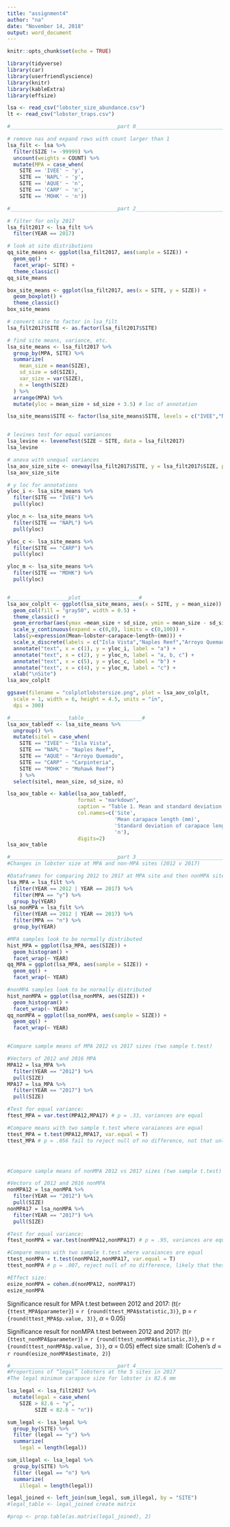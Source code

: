 ```yaml
---
title: "assignment4"
author: "na"
date: "November 14, 2018"
output: word_document
---
```


```r
knitr::opts_chunk$set(echo = TRUE)
```


```r
library(tidyverse)
library(car)
library(userfriendlyscience)
library(knitr)
library(kableExtra)
library(effsize)

lsa <- read_csv("lobster_size_abundance.csv")
lt <- read_csv("lobster_traps.csv")
```

```r
#___________________________________part 0___________________________________#

# remove nas and expand rows with count larger than 1
lsa_filt <- lsa %>%
  filter(SIZE != -99999) %>%
  uncount(weights = COUNT) %>%
  mutate(MPA = case_when(
    SITE == 'IVEE' ~ 'y',
    SITE == 'NAPL' ~ 'y',
    SITE == 'AQUE' ~ 'n',
    SITE == 'CARP' ~ 'n',
    SITE == 'MOHK' ~ 'n'))

```




```r
#___________________________________part 2___________________________________#

# filter for only 2017
lsa_filt2017 <- lsa_filt %>%
  filter(YEAR == 2017)

# look at site distributions
qq_site_means <- ggplot(lsa_filt2017, aes(sample = SIZE)) +
  geom_qq() +
  facet_wrap(~ SITE) +
  theme_classic()
qq_site_means

box_site_means <- ggplot(lsa_filt2017, aes(x = SITE, y = SIZE)) +
  geom_boxplot() +
  theme_classic()
box_site_means

# convert site to factor in lsa_filt
lsa_filt2017$SITE <- as.factor(lsa_filt2017$SITE)

# find site means, variance, etc.
lsa_site_means <- lsa_filt2017 %>%
  group_by(MPA, SITE) %>%
  summarize(
    mean_size = mean(SIZE),
    sd_size = sd(SIZE),
    var_size = var(SIZE),
    n = length(SIZE)
  ) %>%
  arrange(MPA) %>%
  mutate(yloc = mean_size + sd_size + 3.5) # loc of annotation

lsa_site_means$SITE <- factor(lsa_site_means$SITE, levels = c("IVEE","NAPL","AQUE","MOHK","CARP"))


# levines test for equal variances
lsa_levine <- leveneTest(SIZE ~ SITE, data = lsa_filt2017)
lsa_levine

# anova with unequal variances
lsa_aov_size_site <- oneway(lsa_filt2017$SITE, y = lsa_filt2017$SIZE, posthoc = 'games-howell', corrections = F, levene = T)
lsa_aov_size_site

# y loc for annotations
yloc_i <- lsa_site_means %>%
  filter(SITE == "IVEE") %>%
  pull(yloc)

yloc_n <- lsa_site_means %>%
  filter(SITE == "NAPL") %>%
  pull(yloc)

yloc_c <- lsa_site_means %>%
  filter(SITE == "CARP") %>%
  pull(yloc)

yloc_m <- lsa_site_means %>%
  filter(SITE == "MOHK") %>%
  pull(yloc)


#___________________plot___________________#
lsa_aov_colplt <- ggplot(lsa_site_means, aes(x = SITE, y = mean_size)) +
  geom_col(fill = "gray50", width = 0.5) +
  theme_classic() +
  geom_errorbar(aes(ymax =mean_size + sd_size, ymin = mean_size - sd_size), width = 0.1) +
  scale_y_continuous(expand = c(0,0), limits = c(0,100)) +
  labs(y=expression(Mean~lobster~carapace~length~(mm))) +
  scale_x_discrete(labels = c("Isla Vista","Naples Reef","Arroyo Quemado","Mohawk Reef", "Carpenteria")) +
  annotate("text", x = c(1), y = yloc_i, label = "a") +
  annotate("text", x = c(2), y = yloc_n, label = "a, b, c") +
  annotate("text", x = c(5), y = yloc_c, label = "b") +
  annotate("text", x = c(4), y = yloc_m, label = "c") +
  xlab("\nSite")
lsa_aov_colplt

ggsave(filename = "colplotlobstersize.png", plot = lsa_aov_colplt,
  scale = 1, width = 6, height = 4.5, units = "in",
  dpi = 300)

#___________________table___________________#
lsa_aov_tabledf <- lsa_site_means %>%
  ungroup() %>%
  mutate(sitel = case_when(
    SITE == "IVEE" ~ "Isla Vista",
    SITE == "NAPL" ~ "Naples Reef",
    SITE == "AQUE" ~ "Arroyo Quemado",
    SITE == "CARP" ~ "Carpinteria",
    SITE == "MOHK" ~ "Mohawk Reef")
    ) %>%
  select(sitel, mean_size, sd_size, n)

lsa_aov_table <- kable(lsa_aov_tabledf, 
                       format = "markdown",
                       caption = "Table 1. Mean and standard deviation of lobster carapace length at five California sites in 2017. Source: Santa   Barbara Coastal Long Term Ecological Research Project.", 
                       col.names=c('Site',
                                   'Mean carapace length (mm)',
                                   'Standard deviation of carapace length (mm)',
                                   'n'),
                       digits=2)
lsa_aov_table
```

















```r
#___________________________________part 3___________________________________#
#Changes in lobster size at MPA and non-MPA sites (2012 v 2017)

#Dataframes for comparing 2012 to 2017 at MPA site and then nonMPA sites. 
lsa_MPA = lsa_filt %>% 
  filter(YEAR == 2012 | YEAR == 2017) %>% 
  filter(MPA == "y") %>% 
  group_by(YEAR)
lsa_nonMPA = lsa_filt %>% 
  filter(YEAR == 2012 | YEAR == 2017) %>% 
  filter(MPA == "n") %>% 
  group_by(YEAR)

#MPA samples look to be normally distributed
hist_MPA = ggplot(lsa_MPA, aes(SIZE)) +
  geom_histogram() +
  facet_wrap(~ YEAR)
qq_MPA = ggplot(lsa_MPA, aes(sample = SIZE)) +
  geom_qq() + 
  facet_wrap(~ YEAR) 

#nonMPA samples look to be normally distributed
hist_nonMPA = ggplot(lsa_nonMPA, aes(SIZE)) +
  geom_histogram() +
  facet_wrap(~ YEAR)
qq_nonMPA = ggplot(lsa_nonMPA, aes(sample = SIZE)) +
  geom_qq() + 
  facet_wrap(~ YEAR)


#Compare sample means of MPA 2012 vs 2017 sizes (two sample t.test)

#Vectors of 2012 and 2016 MPA
MPA12 = lsa_MPA %>% 
  filter(YEAR == "2012") %>% 
  pull(SIZE)
MPA17 = lsa_MPA %>% 
  filter(YEAR == "2017") %>% 
  pull(SIZE)

#Test for equal variance:
ftest_MPA = var.test(MPA12,MPA17) # p = .33, variances are equal

#Compare means with two sample t.test where varaiances are equal
ttest_MPA = t.test(MPA12,MPA17, var.equal = T)
ttest_MPA # p = .056 fail to reject null of no difference, not that unlikely to have pulled these sample means from populations with the same mean.




#Compare sample means of nonMPA 2012 vs 2017 sizes (two sample t.test)

#Vectors of 2012 and 2016 nonMPA
nonMPA12 = lsa_nonMPA %>% 
  filter(YEAR == "2012") %>% 
  pull(SIZE)
nonMPA17 = lsa_nonMPA %>% 
  filter(YEAR == "2017") %>% 
  pull(SIZE)

#Test for equal variance:
ftest_nonMPA = var.test(nonMPA12,nonMPA17) # p = .95, variances are equal

#Compare means with two sample t.test where varaiances are equal
ttest_nonMPA = t.test(nonMPA12,nonMPA17, var.equal = T)
ttest_nonMPA # p = .007, reject null of no difference, likely that these sample means are from populations with different means. 

#Effect size:
esize_nonMPA = cohen.d(nonMPA12, nonMPA17)
esize_nonMPA
```


Significance result for MPA t.test between 2012 and 2017:
(t(`r {ttest_MPA$parameter}`) = `r {round(ttest_MPA$statistic,3)}`, p = `r {round(ttest_MPA$p.value, 3)}`, $\alpha$ = 0.05)

Significance result for nonMPA t.test between 2012 and 2017:
(t(`r {ttest_nonMPA$parameter}`) = `r {round(ttest_nonMPA$statistic,3)}`, p = `r {round(ttest_nonMPA$p.value, 3)}`, $\alpha$ = 0.05)
effect size small:
(Cohen's $d$ = `r round(esize_nonMPA$estimate, 2) `) 


```r
#___________________________________part 4___________________________________#
#Proportions of “legal” lobsters at the 5 sites in 2017
#The legal minimum carapace size for lobster is 82.6 mm

lsa_legal <- lsa_filt2017 %>% 
  mutate(legal = case_when(
    SIZE > 82.6 ~ "y",
         SIZE < 82.6 ~ "n"))

sum_legal <- lsa_legal %>% 
  group_by(SITE) %>% 
  filter (legal == "y") %>% 
  summarize( 
    legal = length(legal))

sum_illegal <- lsa_legal %>% 
  group_by(SITE) %>% 
  filter (legal == "n") %>% 
  summarize( 
    illegal = length(legal))

legal_joined <- left_join(sum_legal, sum_illegal, by = "SITE")
#legal_table <- legal_joined create matrix

#prop <- prop.table(as.matrix(legal_joined), 2)
 

```





